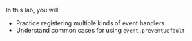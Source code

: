 

<Objectives>

In this lab, you will:

- Practice registering multiple kinds of event handlers
- Understand common cases for using `event.preventDefault`

</Objectives>
